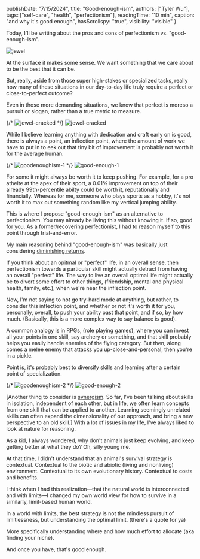 
  publishDate: "7/15/2024",
  title: "Good-enough-ism",
  authors: ["Tyler Wu"],
  tags: ["self-care", "health", "perfectionism"],
  readingTime: "10 min",
  caption: "and why it's good enough",
  hasScrollspy: "true",
  visibility: "visible"
}

Today, I'll be writing about the pros and cons of perfectionism vs. "good-enough-ism".

<ScrollspyHeader header='perfectionism' isInline={true}/>

<Image src={j1} className='inline w-[60px]' alt='jewel' />

At the surface it makes some sense. We want something that we care about to be the best that it can be.

But, really, aside from those super high-stakes or specialized tasks, 
really how many of these situations in our day-to-day life truly require a perfect or close-to-perfect outcome?

Even in those more demanding situations, we know that perfect is moreso a pursuit or slogan, 
rather than a true metric to measure.


<ScrollspyHeader header='and its pitfalls' isInline={true}/>
{/* <img
  className='smallHeaderImg'
  src='/img/writing/goodenoughism/jewel_cracked.png'
  alt='jewel-cracked'
  /> */}
<Image src={j2} className='inline w-[60px]' alt='jewel-cracked' />

While I believe learning anything with dedication and craft early on is good, there is always a point, an inflection point,
where the amount of work we have to put in to eek out that tiny bit of improvement is probably 
not worth it for the average human.

{/* <img
  className='articleImg'
  src='/img/writing/goodenoughism/goodenoughism1.png'
  alt='goodenoughism-1'
/> */}
<Image src={g1} alt='good-enough-1'/>

For some it might always be worth it to keep pushing. For example, for a pro athelte at the apex of their sport, 
a 0.01% improvement on top of their already 99th-percentile abilty could be worth it, reputationally and financially.
Whereas for me, someone who plays sports as a hobby, it's not worth it to max out something random like my vertical jumping ability.

<ScrollspyHeader header='good-enough-ism' />
This is where I propose "good-enough-ism" as an alternative to perfectionism. You may already be living this without knowing it. If so, good for you. 
As a former/recovering perfectionist, I had to reason myself to this point through trial-and-error.

My main reasoning behind "good-enough-ism" was basically just considering 
<a target="_blank" href="https://en.wikipedia.org/wiki/Diminishing_returns">diminishing returns</a>. 

If you think about an opitmal or "perfect" life, in an overall sense, then perfectionism towards a particular skill might actually detract from having an overall "perfect" life.
The way to live an overall optimal life might actually be to divert some effort to other things, (friendship, mental and physical health, family, etc.), when we're near the inflection point.

Now, I'm not saying to not go try-hard mode at anything, but rather, to consider this inflection point, and whether or not it's worth it for you, personally, overall, to push
your ability past that point, and if so, by how much. (Basically, this is a more complex way to say balance is good).

A common analogy is in RPGs, (role playing games), where you can invest all your points in one skill, 
say archery or something, and that skill probably helps you easily handle enemies of the flying category.
But then, along comes a melee enemy that attacks you up-close-and-personal, then you're in a pickle. 

Point is, it's probably best to diversify skills and learning after a certain point of specialization.

{/* <img
  className='articleImg'
  src='/img/writing/goodenoughism/goodenoughism2.png'
  alt='goodenoughism-2'
/> */}
<Image src={g2} alt='good-enough-2'/>

<span className="text-xs" id="footnote1">
[Another thing to consider is <a href="https://www.merriam-webster.com/dictionary/synergism" target="_blank">synergism</a>. So far, I've been talking about skills in isolation, independent of each other, but in life, 
we often learn concepts from one skill that can be applied to another. 
Learning seemingly unrelated skills can often expand the dimensionality of our approach, and bring a new perspective to an old skill.]
</span>

<ScrollspyHeader header='an argument from nature' />
With a lot of issues in my life, I've always liked to look at nature for reasoning. 

As a kid, I always wondered, why don't animals just keep evolving, and keep getting better at what they do? Oh, silly young me.

At that time, I didn't understand that an animal's survival strategy is contextual. Contextual to the biotic and abiotic (living and nonliving) environment. 
Contextual to its own evolutionary history. Contextual to costs and benefits. 

I think when I had this realization—that the natural world is interconnected and with limits—I changed my own world view for how to survive in a similarly, limit-based human world.

In a world with limits, the best strategy is not the mindless pursuit of limitlessness, but understanding the optimal limit. (there's a quote for ya)

More specifically understanding where and how much effort to allocate (aka finding your niche).

And once you have, that's good enough.
